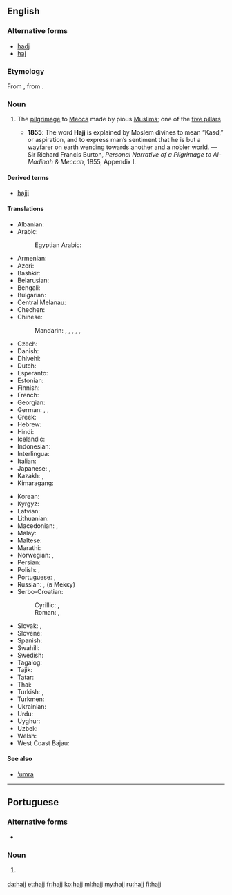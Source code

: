 ==English==

===Alternative forms===
* [[hadj]]
* [[haj]]

===Etymology===
From {{etyl|ar|en}} {{m|ar|حَجّ||pilgrimage}}, from {{m|ar|حَجَّ||to overcome}}.

===Noun===
{{wikipedia}}
{{en-noun|hajjes}}

# {{context|Islam|lang=en}} The [[pilgrimage]] to [[Mecca]] made by pious [[Muslim]]s; one of the [[five pillars]]
#* '''1855''': The word '''Hajj''' is explained by Moslem divines to mean “Kasd,” or aspiration, and to express man’s sentiment that he is but a wayfarer on earth wending towards another and a nobler world. &mdash; Sir Richard Francis Burton, ''Personal Narrative of a Pilgrimage to Al-Madinah & Meccah'', 1855, Appendix I.

====Derived terms====
* [[hajji]]

====Translations====
{{trans-top|pilgrimage to Mecca}}
* Albanian: {{t|sq|haxh|m}}
* Arabic: {{t+|ar|حَجّ|m}}
*: Egyptian Arabic: {{t|arz|حَجّ|m|tr=ḥagg|sc=Arab}}
* Armenian: {{t|hy|հաջ|sc=Armn}}
* Azeri: {{t|az|həcc}}
* Bashkir: {{t|ba|хаж|sc=Cyrl}}
* Belarusian: {{t|be|хадж|m|sc=Cyrl}}
* Bengali: {{t|bn|হজ্জ|tr=hôjj|sc=Beng}}
* Bulgarian: {{t|bg|хадж|m|sc=Cyrl}}
* Central Melanau: {{t|mel|aji}}
* Chechen: {{t|ce|хьаьж}}
* Chinese:
*: Mandarin: {{t+|cmn|朝覲|sc=Hani}}, {{t+|cmn|朝觐|tr=cháojìn|sc=Hani}}, {{t+|cmn|朝聖|sc=Hani}}, {{t+|cmn|朝圣|tr=cháoshèng|sc=Hani}},  {{t|cmn|[[麥加]][[朝聖]]|sc=Hani}}, {{t|cmn|[[麦加]][[朝圣]]|tr=Màijiā cháoshèng|sc=Hani}}
* Czech: {{t|cs|hadždž|m}}
* Danish: {{t+|da|hajj|c}}
* Dhivehi: {{t|dv|ޙައްޖު}}
* Dutch: {{t+|nl|hadj|m}}
* Esperanto: {{t|eo|haĝo}}
* Estonian: {{t|et|hadž}}
* Finnish: {{t|fi|hadž}}
* French: {{t+|fr|hajj|m}}
* Georgian: {{t|ka|ჰაჯი|sc=Geor}}
* German: {{t+|de|Haddsch|m}}, {{t+|de|Hadsch|m}}, {{t|de|Hadj|m}}
* Greek: {{t+|el|χατζ|sc=Grek}}
* Hebrew: {{t|he|חג׳|m|tr=haj}}
* Hindi: {{t|hi|हज्ज|m|tr=hajj|sc=Deva}}
* Icelandic: {{t|is|hadsjí|n}}
* Indonesian: {{t+|id|haji}}
* Interlingua: {{t|ia|hadj}}
* Italian: {{t|it|hajj|m}}
* Japanese: {{t|ja|ハッジ|tr=hajji}},  {{t|ja|[[メッカ]][[巡礼]]|tr=Mekka junrei}}
* Kazakh: {{t|kk|қажылық|sc=Cyrl}}, {{t|kk|қажы|sc=Cyrl}}
* Kimaragang: {{t|kqr|aji}}
{{trans-mid}}
* Korean: {{t|ko|하즈|sc=Kore}}
* Kyrgyz: {{t|ky|ажы|sc=Cyrl}}
* Latvian: {{t|lv|hadžs|m}}
* Lithuanian: {{t|lt|hadžas|m}}
* Macedonian: {{t|mk|хаџ|m}},  {{t|mk|а́џилак|m}}
* Malay: {{t|ms|haji}}
* Maltese: {{t|mt|Haġġ|m|alt=il-Haġġ}}
* Marathi: {{t|mr|हज्ज|tr=hajja|sc=Deva}}
* Norwegian: {{t|no|hajj|m}} {{qualifier|Bokmål}}, {{t|no|hadj|m}} {{qualifier|Nynorsk}}
* Persian: {{t+|fa|حج|tr=hajj|sc=fa-Arab}}
* Polish: {{t|pl|hadż|m}}, {{t|pl|hadżdż|m}}
* Portuguese: {{t|pt|hajj|m}}, {{t|pt|hadj|m}}
* Russian: {{t+|ru|хадж|m}}, {{t+|ru|пало́мничество|n}} (в Ме́кку)
* Serbo-Croatian:
*: Cyrillic: {{t|sh|хаџ|m|sc=Cyrl}}, {{t|sh|хаџилук|m|sc=Cyrl}}
*: Roman: {{t+|sh|hadž|m}}, {{t+|sh|hadžiluk|m}}
* Slovak: {{t|sk|hadž|f}}, {{t|sk|hadždž|f}}
* Slovene: {{t|sl|hadž|m}}
* Spanish: {{t|es|hajj|m}}
* Swahili: {{t|sw|hajj}}
* Swedish: {{t|sv|hajj|c}}
* Tagalog: {{t|tl|hajj}}
* Tajik: {{t|tg|ҳаҷ|sc=Cyrl}}
* Tatar: {{t+|tt|хаҗ|sc=Cyrl}}
* Thai: {{t+|th|ฮัจญ์|tr=hát|sc=Thai}}
* Turkish: {{t+|tr|hac}}, {{t+|tr|hacılık}}
* Turkmen: {{t|tk|haj}}
* Ukrainian: {{t|uk|хадж|m|sc=Cyrl}}
* Urdu: {{t|ur|حج|m|tr=hajj|sc=ur-Arab}}
* Uyghur: {{t|ug|ھەج|sc=ug-Arab}}
* Uzbek: {{t+|uz|haj}}
* Welsh: {{t|cy|hajj|?}}
* West Coast Bajau: {{t|bdr|aji'}}
{{trans-bottom}}

====See also====
* [['umra|‘umra]]

----

==Portuguese==

===Alternative forms===
* {{l|pt|hadj}}

===Noun===
{{pt-noun|m|-}}

# {{label|pt|Islam}} {{l|en|hajj}} {{gloss|pilgrimage to Mecca}}

[[da:hajj]]
[[et:hajj]]
[[fr:hajj]]
[[ko:hajj]]
[[ml:hajj]]
[[my:hajj]]
[[ru:hajj]]
[[fi:hajj]]